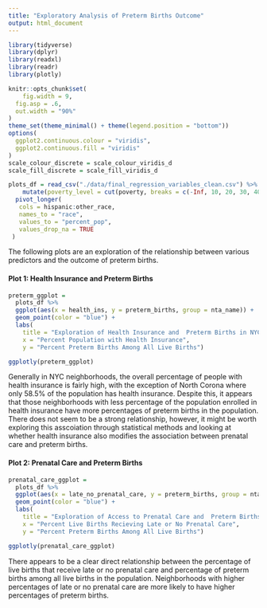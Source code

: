 ```yaml
---
title: "Exploratory Analysis of Preterm Births Outcome"
output: html_document
---
```


```r
library(tidyverse)
library(dplyr)
library(readxl)
library(readr)
library(plotly)

knitr::opts_chunk$set(
	fig.width = 9, 
  fig.asp = .6,
  out.width = "90%"
)
theme_set(theme_minimal() + theme(legend.position = "bottom"))
options(
  ggplot2.continuous.colour = "viridis",
  ggplot2.continuous.fill = "viridis"
)
scale_colour_discrete = scale_colour_viridis_d
scale_fill_discrete = scale_fill_viridis_d
```

  
```r
plots_df = read_csv("./data/final_regression_variables_clean.csv") %>%
    mutate(poverty_level = cut(poverty, breaks = c(-Inf, 10, 20, 30, 40, Inf), labels = c("poverty_10","poverty_20", "poverty_30", "poverty_40", "poverty_40+"))) %>% 
  pivot_longer(
   cols = hispanic:other_race,
   names_to = "race",
   values_to = "percent_pop",
   values_drop_na = TRUE
 ) 
```

The following plots are an exploration of the relationship between various predictors and the outcome of preterm births.

#### Plot 1: Health Insurance and Preterm Births

```r
preterm_ggplot = 
  plots_df %>% 
  ggplot(aes(x = health_ins, y = preterm_births, group = nta_name)) +
  geom_point(color = "blue") + 
  labs(
    title = "Exploration of Health Insurance and  Preterm Births in NYC Neighborhoods",
    x = "Percent Population with Health Insurance",
    y = "Percent Preterm Births Among All Live Births")

ggplotly(preterm_ggplot)
```

Generally in NYC neighborhoods, the overall percentage of people with health insurance is fairly high, with the exception of North Corona where only 58.5% of the population has health insurance. Despite this, it appears that those neighborhoods with less percentage of the population enrolled in health insurance have more percentages of preterm births in the population. There does not seem to be a strong relationship, however, it might be worth exploring this asscoiation through statistical methods and looking at whether health insurance also modifies the association between prenatal care and preterm births.  


#### Plot 2: Prenatal Care and Preterm Births 

```r
prenatal_care_ggplot = 
  plots_df %>% 
  ggplot(aes(x = late_no_prenatal_care, y = preterm_births, group = nta_name)) + 
  geom_point(color = "blue") + 
  labs(
    title = "Exploration of Access to Prenatal Care and  Preterm Births in NYC Neighborhoods",
    x = "Percent Live Births Recieving Late or No Prenatal Care",
    y = "Percent Preterm Births Among All Live Births")

ggplotly(prenatal_care_ggplot)
```

There appears to be a clear direct relationship between the percentage of live births that receive late or no prenatal care and percentage of preterm births among all live births in the population. Neighborhoods with higher percentages of late or no prenatal care are more likely to have higher percentages of preterm births. 
